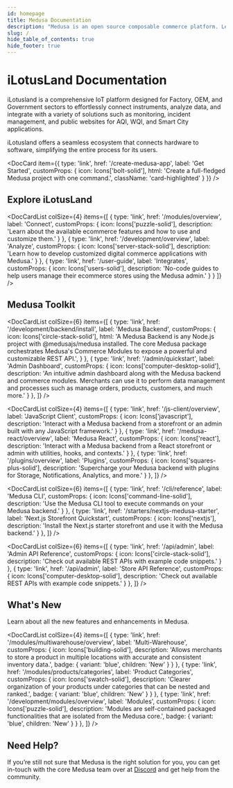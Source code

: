 ```yaml
---
id: homepage
title: Medusa Documentation
description: "Medusa is an open source composable commerce platform. Learn about its features and how to use it."
slug: /
hide_table_of_contents: true
hide_footer: true
---
```



# iLotusLand Documentation

iLotusland is a comprehensive IoT platform designed for Factory, OEM, and Government sectors to effortlessly connect instruments, analyze data, and integrate with a variety of solutions such as monitoring, incident management, and public websites for AQI, WQI, and Smart City applications.

iLotusland offers a seamless ecosystem that connects hardware to software, simplifying the entire process for its users.

<DocCard item={{
  type: 'link',
  href: '/create-medusa-app',
  label: 'Get Started',
  customProps: {
    icon: Icons['bolt-solid'],
    html: 'Create a full-fledged Medusa project with one command.',
    className: 'card-highlighted'
  }
}} />

## Explore iLotusLand

<DocCardList colSize={4} items={[
  {
    type: 'link',
    href: '/modules/overview',
    label: 'Connect',
    customProps: {
      icon: Icons['puzzle-solid'],
      description: 'Learn about the available ecommerce features and how to use and customize them.'
    }
  },
  {
    type: 'link',
    href: '/development/overview',
    label: 'Analyze',
    customProps: {
      icon: Icons['server-stack-solid'],
      description: 'Learn how to develop customized digital commerce applications with Medusa.'
    }
  },
  {
    type: 'link',
    href: '/user-guide',
    label: 'Integrates',
    customProps: {
      icon: Icons['users-solid'],
      description: 'No-code guides to help users manage their ecommerce stores using the Medusa admin.'
    }
  }
]} />

## Medusa Toolkit

<DocCardList colSize={6} items={[
  {
    type: 'link',
    href: '/development/backend/install',
    label: 'Medusa Backend',
    customProps: {
      icon: Icons['circle-stack-solid'],
      html: 'A Medusa Backend is any Node.js project with @medusajs/medusa installed. The core Medusa package orchestrates Medusa\'s Commerce Modules to expose a powerful and customizable REST API.',
    }
  },
  {
    type: 'link',
    href: '/admin/quickstart',
    label: 'Admin Dashboard',
    customProps: {
      icon: Icons['computer-desktop-solid'],
      description: 'An intuitive admin dashboard along with the Medusa backend and commerce modules. Merchants can use it to perform data management and processes such as manage orders, products, customers, and much more.'
    }
  },
]} />

<DocCardList colSize={4} items={[
  {
    type: 'link',
    href: '/js-client/overview',
    label: 'JavaScript Client',
    customProps: {
      icon: Icons['javascript'],
      description: 'Interact with a Medusa backend from a storefront or an admin built with any JavaScript framework.'
    }
  },
  {
    type: 'link',
    href: '/medusa-react/overview',
    label: 'Medusa React',
    customProps: {
      icon: Icons['react'],
      description: 'Interact with a Medusa backend from a React storefront or admin with utilities, hooks, and contexts.'
    }
  },
  {
    type: 'link',
    href: '/plugins/overview',
    label: 'Plugins',
    customProps: {
      icon: Icons['squares-plus-solid'],
      description: 'Supercharge your Medusa backend with plugins for Storage, Notifications, Analytics, and more.'
    }
  },
]} />

<DocCardList colSize={6} items={[
  {
    type: 'link',
    href: '/cli/reference',
    label: 'Medusa CLI',
    customProps: {
      icon: Icons['command-line-solid'],
      description: 'Use the Medusa CLI tool to execute commands on your Medusa backend.'
    }
  },
  {
    type: 'link',
    href: '/starters/nextjs-medusa-starter',
    label: 'Next.js Storefront Quickstart',
    customProps: {
      icon: Icons['nextjs'],
      description: 'Install the Next.js starter storefront and use it with the Medusa backend.'
    }
  },
]} />

<DocCardList colSize={6} items={[
  {
    type: 'link',
    href: '/api/admin',
    label: 'Admin API Reference',
    customProps: {
      icon: Icons['circle-stack-solid'],
      description: 'Check out available REST APIs with example code snippets.'
    }
  },
  {
    type: 'link',
    href: '/api/admin',
    label: 'Store API Reference',
    customProps: {
      icon: Icons['computer-desktop-solid'],
      description: 'Check out available REST APIs with example code snippets.'
    }
  },
]} />

## What's New

Learn about all the new features and enhancements in Medusa.

<DocCardList colSize={4} items={[
  {
    type: 'link',
    href: '/modules/multiwarehouse/overview',
    label: 'Multi-Warehouse',
    customProps: {
      icon: Icons['building-solid'],
      description: 'Allows merchants to store a product in multiple locations with accurate and consistent inventory data.',
      badge: {
        variant: 'blue',
        children: 'New'
      }
    }
  },
  {
    type: 'link',
    href: '/modules/products/categories',
    label: 'Product Categories',
    customProps: {
      icon: Icons['swatch-solid'],
      description: 'Clearer organization of your products under categories that can be nested and ranked.',
      badge: {
        variant: 'blue',
        children: 'New'
      }
    }
  },
  {
    type: 'link',
    href: '/development/modules/overview',
    label: 'Modules',
    customProps: {
      icon: Icons['puzzle-solid'],
      description: 'Modules are self-contained packaged functionalities that are isolated from the Medusa core.',
      badge: {
        variant: 'blue',
        children: 'New'
      }
    }
  },
]} />

<!-- vale docs.HeadingPunctuation = NO -->

## Need Help?

<!-- vale docs.HeadingPunctuation = YES -->

If you’re still not sure that Medusa is the right solution for you, you can get in-touch with the core Medusa team over at [Discord](https://discord.gg/medusajs) and get help from the community.
